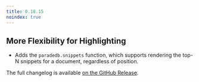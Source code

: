 ```yaml
---
title: 0.18.15
noindex: true
---
```


## More Flexibility for Highlighting

- Adds the `paradedb.snippets` function, which supports rendering the top-N snippets for a document, regardless of position.

The full changelog is available [on the GitHub Release](https://github.com/paradedb/paradedb/releases/tag/v0.18.15).
